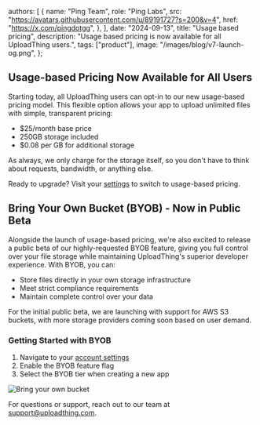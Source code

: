 
  authors: [
    {
      name: "Ping Team",
      role: "Ping Labs",
      src: "https://avatars.githubusercontent.com/u/89191727?s=200&v=4",
      href: "https://x.com/pingdotgg",
    },
  ],
  date: "2024-09-13",
  title: "Usage based pricing",
  description:
    "Usage based pricing is now available for all UploadThing users.",
  tags: ["product"],
  image: "/images/blog/v7-launch-og.png",
};



## Usage-based Pricing Now Available for All Users

Starting today, all UploadThing users can opt-in to our new usage-based pricing 
model. This flexible option allows your app to upload unlimited files with 
simple, transparent pricing:

- $25/month base price
- 250GB storage included
- $0.08 per GB for additional storage

As always, we only charge for the storage itself, so you don't have to think
about requests, bandwidth, or anything else.

Ready to upgrade? Visit your [settings](https://uploadthing.com/dashboard?s=billing) 
to switch to usage-based pricing.

## Bring Your Own Bucket (BYOB) - Now in Public Beta

Alongside the launch of usage-based pricing, we're also excited to release a 
public beta of our highly-requested BYOB feature, giving you full control over 
your file storage while maintaining UploadThing's superior developer experience. 
With BYOB, you can:

- Store files directly in your own storage infrastructure
- Meet strict compliance requirements
- Maintain complete control over your data

For the initial public beta, we are launching with support for AWS S3 buckets, 
with more storage providers coming soon based on user demand.

### Getting Started with BYOB
1. Navigate to your [account settings](https://uploadthing.com/dashboard?s=profile)
2. Enable the BYOB feature flag
3. Select the BYOB tier when creating a new app

![Bring your own bucket](./feature-flag.png)


For questions or support, reach out to our team at [support@uploadthing.com](mailto:support@uploadthing.com).



